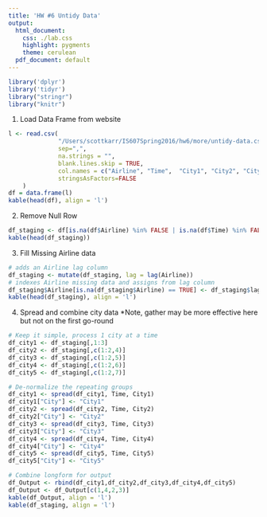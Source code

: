 ```yaml
---
title: 'HW #6 Untidy Data'
output:
  html_document:
    css: ./lab.css
    highlight: pygments
    theme: cerulean
  pdf_document: default
---
```


```r
library('dplyr')
library('tidyr')
library("stringr")
library("knitr")
```
1. Load Data Frame from website
```r
l <- read.csv(
              "/Users/scottkarr/IS607Spring2016/hw6/more/untidy-data.csv",
              sep=",",
              na.strings = "",
              blank.lines.skip = TRUE,
              col.names = c("Airline", "Time",  "City1", "City2", "City3", "City4","City5"),
              stringsAsFactors=FALSE
    )
df = data.frame(l)
kable(head(df), align = 'l')
```


2.  Remove Null Row
```r
df_staging <- df[is.na(df$Airline) %in% FALSE | is.na(df$Time) %in% FALSE, ]
kable(head(df_staging))
```

3.  Fill Missing Airline data
```r
# adds an Airline lag column
df_staging <- mutate(df_staging, lag = lag(Airline))
# indexes Airline missing data and assigns from lag column
df_staging$Airline[is.na(df_staging$Airline) == TRUE] <- df_staging$lag[is.na(df_staging$Airline) == TRUE]
kable(head(df_staging), align = 'l')
```

4.  Spread and combine city data
    *Note, gather may be more effective here but not on the first go-round
```r
# Keep it simple, process 1 city at a time
df_city1 <- df_staging[,1:3]
df_city2 <- df_staging[,c(1:2,4)]
df_city3 <- df_staging[,c(1:2,5)]
df_city4 <- df_staging[,c(1:2,6)]
df_city5 <- df_staging[,c(1:2,7)]

# De-normalize the repeating groups
df_city1 <- spread(df_city1, Time, City1)
df_city1["City"] <- "City1"
df_city2 <- spread(df_city2, Time, City2)
df_city2["City"] <- "City2"
df_city3 <- spread(df_city3, Time, City3)
df_city3["City"] <- "City3"
df_city4 <- spread(df_city4, Time, City4)
df_city4["City"] <- "City4"
df_city5 <- spread(df_city5, Time, City5)
df_city5["City"] <- "City5"

# Combine longform for output
df_Output <- rbind(df_city1,df_city2,df_city3,df_city4,df_city5)
df_Output <- df_Output[c(1,4,2,3)]
kable(df_Output, align = 'l')
kable(df_staging, align = 'l')
```